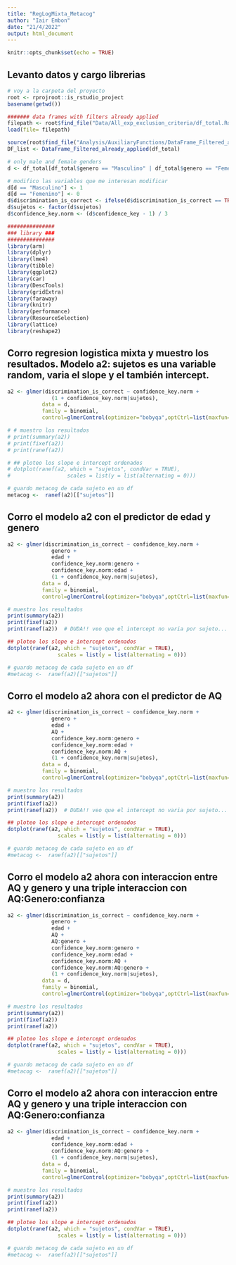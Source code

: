 ```yaml
---
title: "RegLogMixta_Metacog"
author: "Iair Embon"
date: "21/4/2022"
output: html_document
---
```


```r
knitr::opts_chunk$set(echo = TRUE)
```

## Levanto datos y cargo librerias

```r

# voy a la carpeta del proyecto
root <- rprojroot::is_rstudio_project
basename(getwd())

####### data frames with filters already applied
filepath <- root$find_file("Data/All_exp_exclusion_criteria/df_total.Rda")
load(file= filepath)

source(root$find_file("Analysis/AuxiliaryFunctions/DataFrame_Filtered_already_applied.R"))
DF_list <- DataFrame_Filtered_already_applied(df_total)

# only male and female genders
d <- df_total[df_total$genero == "Masculino" | df_total$genero == "Femenino",]

# modifico las variables que me interesan modificar
d[d == "Masculino"] <- 1
d[d == "Femenino"] <- 0
d$discrimination_is_correct <- ifelse(d$discrimination_is_correct == TRUE, 1, 0)
d$sujetos <- factor(d$sujetos)
d$confidence_key.norm <- (d$confidence_key - 1) / 3 

###############
### library ###
###############
library(arm)
library(dplyr)
library(lme4)
library(tibble)
library(ggplot2)
library(car)
library(DescTools)
library(gridExtra)
library(faraway)
library(knitr)
library(performance)
library(ResourceSelection)
library(lattice)
library(reshape2)
```

## Corro regresion logistica mixta y muestro los resultados. Modelo a2: sujetos es una variable random, varia el slope y el también intercept.

```r
a2 <- glmer(discrimination_is_correct ~ confidence_key.norm +
              (1 + confidence_key.norm|sujetos),
           data = d,
           family = binomial,
           control=glmerControl(optimizer="bobyqa",optCtrl=list(maxfun=2e5)))

# # muestro los resultados
# print(summary(a2))
# print(fixef(a2))
# print(ranef(a2))

# ## ploteo los slope e intercept ordenados 
# dotplot(ranef(a2, which = "sujetos", condVar = TRUE), 
#                  scales = list(y = list(alternating = 0)))

# guardo metacog de cada sujeto en un df
metacog <-  ranef(a2)[["sujetos"]]
```

## Corro el modelo a2 con el predictor de edad y genero

```r
a2 <- glmer(discrimination_is_correct ~ confidence_key.norm +
              genero +
              edad +
              confidence_key.norm:genero +
              confidence_key.norm:edad +
              (1 + confidence_key.norm|sujetos),
           data = d,
           family = binomial,
           control=glmerControl(optimizer="bobyqa",optCtrl=list(maxfun=2e5)))

# muestro los resultados
print(summary(a2))
print(fixef(a2))
print(ranef(a2))  # DUDA!! veo que el intercept no varia por sujeto...

## ploteo los slope e intercept ordenados 
dotplot(ranef(a2, which = "sujetos", condVar = TRUE), 
                scales = list(y = list(alternating = 0)))

# guardo metacog de cada sujeto en un df
#metacog <-  ranef(a2)[["sujetos"]]
```

## Corro el modelo a2 ahora con el predictor de AQ

```r
a2 <- glmer(discrimination_is_correct ~ confidence_key.norm +
              genero +
              edad +
              AQ +
              confidence_key.norm:genero +
              confidence_key.norm:edad +
              confidence_key.norm:AQ +
              (1 + confidence_key.norm|sujetos),
           data = d,
           family = binomial,
           control=glmerControl(optimizer="bobyqa",optCtrl=list(maxfun=2e5)))

# muestro los resultados
print(summary(a2))
print(fixef(a2))
print(ranef(a2))  # DUDA!! veo que el intercept no varia por sujeto...

## ploteo los slope e intercept ordenados 
dotplot(ranef(a2, which = "sujetos", condVar = TRUE), 
                scales = list(y = list(alternating = 0)))

# guardo metacog de cada sujeto en un df
#metacog <-  ranef(a2)[["sujetos"]]
```

## Corro el modelo a2 ahora con interaccion entre AQ y genero y una triple interaccion con AQ:Genero:confianza

```r
a2 <- glmer(discrimination_is_correct ~ confidence_key.norm +
              genero +
              edad +
              AQ +
              AQ:genero +
              confidence_key.norm:genero +
              confidence_key.norm:edad +
              confidence_key.norm:AQ +
              confidence_key.norm:AQ:genero +
              (1 + confidence_key.norm|sujetos),
           data = d,
           family = binomial,
           control=glmerControl(optimizer="bobyqa",optCtrl=list(maxfun=2e5)))

# muestro los resultados
print(summary(a2))
print(fixef(a2))
print(ranef(a2))  

## ploteo los slope e intercept ordenados 
dotplot(ranef(a2, which = "sujetos", condVar = TRUE), 
                scales = list(y = list(alternating = 0)))

# guardo metacog de cada sujeto en un df
#metacog <-  ranef(a2)[["sujetos"]]
```

## Corro el modelo a2 ahora con interaccion entre AQ y genero y una triple interaccion con AQ:Genero:confianza

```r
a2 <- glmer(discrimination_is_correct ~ confidence_key.norm +
              edad +
              confidence_key.norm:edad +
              confidence_key.norm:AQ:genero +
              (1 + confidence_key.norm|sujetos),
           data = d,
           family = binomial,
           control=glmerControl(optimizer="bobyqa",optCtrl=list(maxfun=2e5)))

# muestro los resultados
print(summary(a2))
print(fixef(a2))
print(ranef(a2))  

## ploteo los slope e intercept ordenados 
dotplot(ranef(a2, which = "sujetos", condVar = TRUE), 
                scales = list(y = list(alternating = 0)))

# guardo metacog de cada sujeto en un df
#metacog <-  ranef(a2)[["sujetos"]]
```
